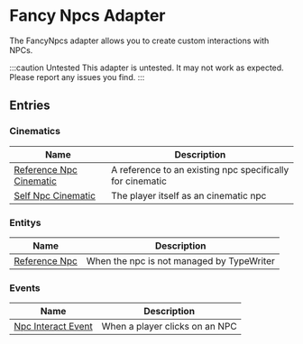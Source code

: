 
<DeprecationWarning adapter message='Use the EntityAdapter instead' />

# Fancy Npcs Adapter

The FancyNpcs adapter allows you to create custom interactions with NPCs.

:::caution Untested
This adapter is untested. It may not work as expected. Please report any issues you find.
:::

## Entries

### Cinematics

| Name | Description |
| ---- | ----------- |
| [Reference Npc Cinematic](./entries/cinematic/fancy_reference_npc_cinematic.mdx) | A reference to an existing npc specifically for cinematic |
| [Self Npc Cinematic](./entries/cinematic/fancy_self_npc_cinematic.mdx) | The player itself as an cinematic npc |

### Entitys

| Name | Description |
| ---- | ----------- |
| [Reference Npc](./entries/entity/fancy_reference_npc.mdx) | When the npc is not managed by TypeWriter |

### Events

| Name | Description |
| ---- | ----------- |
| [Npc Interact Event](./entries/event/fancy_on_npc_interact.mdx) | When a player clicks on an NPC |

